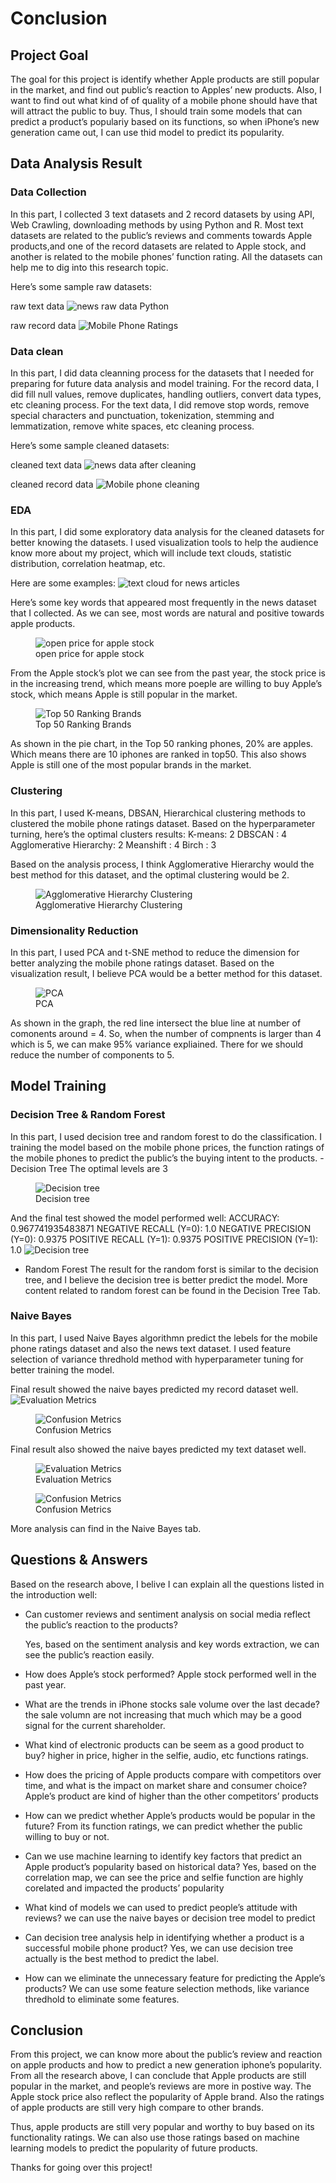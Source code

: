 # Conclusion

## Project Goal
The goal for this project is identify whether Apple products are still popular in the market, and find out public's reaction to Apples' new products. Also, I want to find out what kind of of quality of a mobile phone should have that will attract the public to buy. Thus, I should train some models that can predict a product's populariy based on its functions, so when iPhone's new generation came out, I can use thid model to predict its popularity.

## Data Analysis Result
### Data Collection
In this part, I collected 3 text datasets and 2 record datasets by using API, Web Crawling, downloading methods by using Python and R. Most text datasets are related to the public's reviews and comments towards Apple products,and one of the record datasets are related to Apple stock, and another is related to the mobile phones' function rating. All the datasets can help me to dig into this research topic.

Here's some sample raw datasets:

raw text data ![news raw data Python](/images/news_raw.png)

raw record data ![Mobile Phone Ratings](/images/mobile_rating_dataset.png)

### Data clean
In this part, I did data cleanning process for the datasets that I needed for preparing for future data analysis and model training. For the record data, I did fill null values, remove duplicates, handling outliers, convert data types, etc cleaning process. For the text data, I did remove stop words, remove special characters and punctuation, tokenization, stemming and lemmatization, remove white spaces, etc cleaning process.

Here's some sample cleaned datasets:

cleaned text data ![ news data after cleaning](/images/after_clean_iphone_content_dataset.png)

cleaned record data ![Mobile phone cleaning](/images/after_clean_mobile_dataset.png)

### EDA
In this part, I did some exploratory data analysis for the cleaned datasets for better knowing the datasets. I used visualization tools to help the audience know more about my project, which will include text clouds, statistic distribution, correlation heatmap, etc. 

Here are some examples:
![text cloud for news articles](/images/text_cloud_newsapi.png)

Here's some key words that appeared most frequently in the news dataset that I collected. As we can see, most words are natural and positive towards apple products.

![open price for apple stock](/images/stock_openprice.png)

From the Apple stock's plot we can see from the past year, the stock price is in the increasing trend, which means more poeple are willing to buy Apple's stock, which means Apple is still popular in the market. 

![Top 50 Ranking Brands](/images/mobile_phone_pie.png)

As shown in the pie chart, in the Top 50 ranking phones, 20% are apples. Which means there are 10 iphones are ranked in top50. This also shows Apple is still one of the most popular brands in the market.


### Clustering
In this part, I used K-means, DBSAN, Hierarchical clustering methods to clustered the mobile phone ratings dataset. Based on the hyperparameter turning, here's the optimal clusters results:
K-means: 2
DBSCAN : 4
Agglomerative Hierarchy: 2
Meanshift : 4
Birch : 3

Based on the analysis process, I think Agglomerative Hierarchy would the best method for this dataset, and the optimal clustering would be 2. 

![Agglomerative Hierarchy Clustering](/images/agg_clustering.png)

### Dimensionality Reduction
In this part, I used PCA and t-SNE method to reduce the dimension for better analyzing the mobile phone ratings dataset. Based on the visualization result, I believe PCA would be a better method for this dataset.

![PCA](/images/pca.png)

As shown in the graph, the red line intersect the blue line at number of comonents around = 4. So, when the number of compnents is larger than 4 which is 5, we can make 95% variance expliained. There for we should reduce the number of components to 5.

## Model Training
### Decision Tree & Random Forest
In this part, I used decision tree and random forest to do the classification. I training the model based on the mobile phone prices, the function ratings of the mobile phones to predict the public's the buying intent to the products.
- Decision Tree
The optimal levels are 3

![Decision tree](/images/tree.png)

And the final test showed the model performed well:
ACCURACY:  0.967741935483871
NEGATIVE RECALL (Y=0):  1.0
NEGATIVE PRECISION (Y=0): 0.9375
POSITIVE RECALL (Y=1): 0.9375
POSITIVE PRECISION (Y=1): 1.0
![Decision tree](/images/tree_matrix.png)

- Random Forest
The result for the random forst is similar to the decision tree, and I believe the decision tree is better predict the model. More content related to random forest can be found in the Decision Tree Tab.

### Naive Bayes

In this part, I used Naive Bayes algorithmn predict the lebels for the mobile phone ratings dataset and also the news text dataset. I used feature selection of variance thredhold method with hyperparameter tuning for better training the model. 

Final result showed the naive bayes predicted my record dataset well.
![Evaluation Metrics](/images/mobile_phone_accuracy.png)

![Confusion Metrics](/images/mobile_phone_confusion_matrix.png)

Final result also showed the naive bayes predicted my text dataset well.

![Evaluation Metrics](/images/iphone11_accuracy.png)

![Confusion Metrics](/images/iphone11_confusion_matrix.png)

More analysis can find in the Naive Bayes tab.

## Questions & Answers
Based on the research above, I belive I can explain all the questions listed in the introduction well:

* Can customer reviews and sentiment analysis on social media reflect the public's reaction to the products?
  
  Yes, based on the sentiment analysis and key words extraction, we can see the public's reaction easily.

* How does Apple's stock performed?
  Apple stock performed well in the past year.

* What are the trends in iPhone stocks sale volume over the last decade? 
  the sale volumn are not increasing that much which may be a good signal for the current shareholder.

* What kind of electronic products can be seem as a good product to buy?
  higher in price, higher in the selfie, audio, etc functions ratings.

* How does the pricing of Apple products compare with competitors over time, and what is the impact on market share and consumer choice?
  Apple's product are kind of higher than the other competitors' products

* How can we predict whether Apple's products would be popular in the future?
  From its function ratings, we can predict whether the public willing to buy or not.

* Can we use machine learning to identify key factors that predict an Apple product's popularity based on historical data?
    Yes, based on the correlation map, we can see the price and selfie function are highly corelated and impacted the products' popularity

* What kind of models we can used to predict people's attitude with reviews?
  we can use the naive bayes or decision tree model to predict

* Can decision tree analysis help in identifying whether a product is a successful mobile phone product?
  Yes, we can use decision tree actually is the best method to predict the label.

* How can we eliminate the unnecessary feature for predicting the Apple's products?
  We can use some feature selection methods, like variance thredhold to eliminate some features.

## Conclusion
From this project, we can know more about the public's review and reaction on apple products and how to predict a new generation iphone's popularity. From all the research above, I can conclude that Apple products are still popular in the market, and people's reviews are more in postive way. The Apple stock price also reflect the popularity of Apple brand. Also the ratings of apple products are still very high compare to other brands. 

Thus, apple products are still very popular and worthy to buy based on its functionality ratings. We can also use those ratings based on machine learning models to predict the popularity of future products.

Thanks for going over this project!